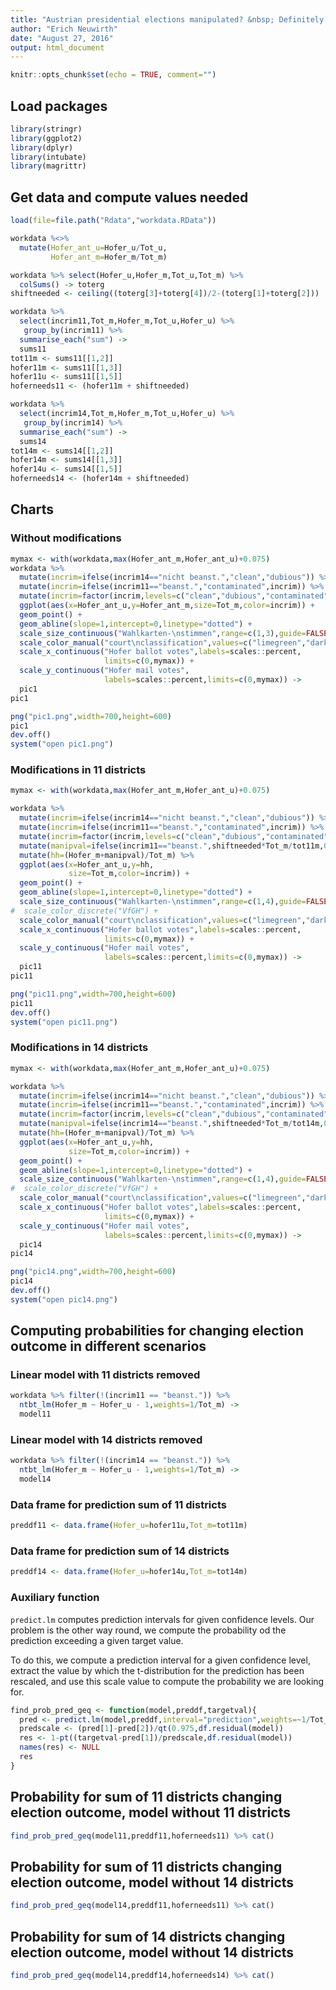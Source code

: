 ```yaml
---
title: "Austrian presidential elections manipulated? &nbsp; Definitely not: Charts and Probabilities"
author: "Erich Neuwirth"
date: "August 27, 2016"
output: html_document
---
```


```r
knitr::opts_chunk$set(echo = TRUE, comment="")
```

## Load packages

```r
library(stringr)
library(ggplot2)
library(dplyr)
library(intubate)
library(magrittr)
```
## Get data and compute values needed

```r
load(file=file.path("Rdata","workdata.RData"))
```

```r
workdata %<>%
  mutate(Hofer_ant_u=Hofer_u/Tot_u,
         Hofer_ant_m=Hofer_m/Tot_m) 

```


```r
workdata %>% select(Hofer_u,Hofer_m,Tot_u,Tot_m) %>%
  colSums() -> toterg
shiftneeded <- ceiling((toterg[3]+toterg[4])/2-(toterg[1]+toterg[2]))

```

```r
workdata %>%
  select(incrim11,Tot_m,Hofer_m,Tot_u,Hofer_u) %>%
   group_by(incrim11) %>%
  summarise_each("sum") ->
  sums11
tot11m <- sums11[[1,2]]
hofer11m <- sums11[[1,3]]
hofer11u <- sums11[[1,5]]
hoferneeds11 <- (hofer11m + shiftneeded)
```

```r
workdata %>%
  select(incrim14,Tot_m,Hofer_m,Tot_u,Hofer_u) %>%
   group_by(incrim14) %>%
  summarise_each("sum") ->
  sums14
tot14m <- sums14[[1,2]]
hofer14m <- sums14[[1,3]]
hofer14u <- sums14[[1,5]]
hoferneeds14 <- (hofer14m + shiftneeded)
```

## Charts

### Without modifications

```r
mymax <- with(workdata,max(Hofer_ant_m,Hofer_ant_u)+0.075)
workdata %>%
  mutate(incrim=ifelse(incrim14=="nicht beanst.","clean","dubious")) %>%
  mutate(incrim=ifelse(incrim11=="beanst.","contaminated",incrim)) %>%
  mutate(incrim=factor(incrim,levels=c("clean","dubious","contaminated"))) %>%
  ggplot(aes(x=Hofer_ant_u,y=Hofer_ant_m,size=Tot_m,color=incrim)) +
  geom_point() +
  geom_abline(slope=1,intercept=0,linetype="dotted") +
  scale_size_continuous("Wahlkarten-\nstimmen",range=c(1,3),guide=FALSE) +
  scale_color_manual("court\nclassification",values=c("limegreen","darkorange","red")) +
  scale_x_continuous("Hofer ballot votes",labels=scales::percent,
                     limits=c(0,mymax)) +
  scale_y_continuous("Hofer mail votes",
                     labels=scales::percent,limits=c(0,mymax)) ->
  pic1
pic1
```

```r
png("pic1.png",width=700,height=600)
pic1
dev.off()
system("open pic1.png")
```


### Modifications in 11 districts


```r
mymax <- with(workdata,max(Hofer_ant_m,Hofer_ant_u)+0.075)

workdata %>%
  mutate(incrim=ifelse(incrim14=="nicht beanst.","clean","dubious")) %>%
  mutate(incrim=ifelse(incrim11=="beanst.","contaminated",incrim)) %>%
  mutate(incrim=factor(incrim,levels=c("clean","dubious","contaminated"))) %>%
  mutate(manipval=ifelse(incrim11=="beanst.",shiftneeded*Tot_m/tot11m,0)) %>%
  mutate(hh=(Hofer_m+manipval)/Tot_m) %>%
  ggplot(aes(x=Hofer_ant_u,y=hh,
             size=Tot_m,color=incrim)) +
  geom_point() +
  geom_abline(slope=1,intercept=0,linetype="dotted") +
  scale_size_continuous("Wahlkarten-\nstimmen",range=c(1,4),guide=FALSE) +
#  scale_color_discrete("VfGH") +
  scale_color_manual("court\nclassification",values=c("limegreen","darkorange","red")) +
  scale_x_continuous("Hofer ballot votes",labels=scales::percent,
                     limits=c(0,mymax)) +
  scale_y_continuous("Hofer mail votes",
                     labels=scales::percent,limits=c(0,mymax)) ->
  pic11
pic11
```



```r
png("pic11.png",width=700,height=600)
pic11
dev.off()
system("open pic11.png")
```


### Modifications in 14 districts


```r
mymax <- with(workdata,max(Hofer_ant_m,Hofer_ant_u)+0.075)

workdata %>%
  mutate(incrim=ifelse(incrim14=="nicht beanst.","clean","dubious")) %>%
  mutate(incrim=ifelse(incrim11=="beanst.","contaminated",incrim)) %>%
  mutate(incrim=factor(incrim,levels=c("clean","dubious","contaminated"))) %>%
  mutate(manipval=ifelse(incrim14=="beanst.",shiftneeded*Tot_m/tot14m,0)) %>%
  mutate(hh=(Hofer_m+manipval)/Tot_m) %>%
  ggplot(aes(x=Hofer_ant_u,y=hh,
             size=Tot_m,color=incrim)) +
  geom_point() +
  geom_abline(slope=1,intercept=0,linetype="dotted") +
  scale_size_continuous("Wahlkarten-\nstimmen",range=c(1,4),guide=FALSE) +
#  scale_color_discrete("VfGH") +
  scale_color_manual("court\nclassification",values=c("limegreen","darkorange","red")) +
  scale_x_continuous("Hofer ballot votes",labels=scales::percent,
                     limits=c(0,mymax)) +
  scale_y_continuous("Hofer mail votes",
                     labels=scales::percent,limits=c(0,mymax)) ->
  pic14
pic14
```



```r
png("pic14.png",width=700,height=600)
pic14
dev.off()
system("open pic14.png")
```

## Computing probabilities for changing election outcome in different scenarios

### Linear model with 11 districts removed

```r
workdata %>% filter(!(incrim11 == "beanst.")) %>%
  ntbt_lm(Hofer_m ~ Hofer_u - 1,weights=1/Tot_m) ->
  model11
```

### Linear model with 14 districts removed

```r
workdata %>% filter(!(incrim14 == "beanst.")) %>%
  ntbt_lm(Hofer_m ~ Hofer_u - 1,weights=1/Tot_m) ->
  model14
```

### Data frame for prediction sum of 11 districts

```r
preddf11 <- data.frame(Hofer_u=hofer11u,Tot_m=tot11m)  
```

### Data frame for prediction sum of 14 districts

```r
preddf14 <- data.frame(Hofer_u=hofer14u,Tot_m=tot14m)  
```

### Auxiliary function

`predict.lm` computes prediction intervals for given confidence levels.
Our problem is the other way round, we compute the probability od
the prediction exceeding a given target value.

To do this, we compute a prediction interval for a given confidence level,
extract the value by which the t-distribution for the prediction has been rescaled,
and use this scale value to compute the probability we are looking for. 


```r
find_prob_pred_geq <- function(model,preddf,targetval){
  pred <- predict.lm(model,preddf,interval="prediction",weights=~1/Tot_m,level=0.95)
  predscale <- (pred[1]-pred[2])/qt(0.975,df.residual(model))
  res <- 1-pt((targetval-pred[1])/predscale,df.residual(model))
  names(res) <- NULL
  res
}
```


## Probability for sum of 11 districts changing election outcome, model without 11 districts

```r
find_prob_pred_geq(model11,preddf11,hoferneeds11) %>% cat()
```


## Probability for sum of 11 districts changing election outcome, model without 14 districts

```r
find_prob_pred_geq(model14,preddf11,hoferneeds11) %>% cat()
```

## Probability for sum of 14 districts changing election outcome, model without 14 districts

```r
find_prob_pred_geq(model14,preddf14,hoferneeds14) %>% cat()
```
